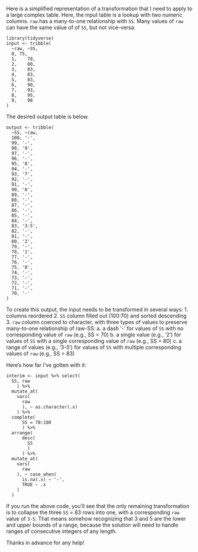 Here is a simplified representation of a transformation that I need to apply to a large complex table. Here, the input table is a lookup with two numeric columns. `raw` has a many-to-one relationship with `SS`. Many values of `raw` can have the same value of of `SS`, but not vice-versa.


```
library(tidyverse)
input <- tribble(
  ~raw,	~SS,
  0, 75,
  1,	78,
  2,	80,
  3,	83,
  4,	83,
  5,	83,
  6,	90,
  7,	93,
  8,	95,
  9,	98
)
```
The desired output table is below.

```
output <- tribble(
  ~SS, ~raw,
  100, '-',
  99, '-',
  98, '9',
  97, '-',
  96, '-',
  95, '8',
  94, '-',
  93, '7',
  92, '-',
  91, '-',
  90, '6',
  89, '-',
  88, '-',
  87, '-',
  86, '-',
  85, '-',
  84, '-',
  83, '3-5',
  82, '-',
  81, '-',
  80, '2',
  79, '-',
  78, '1',
  77, '-',
  76, '-',
  75, '0',
  74, '-',
  73, '-',
  72, '-',
  71, '-',
  70, '-'
)
```

To create this output, the input needs to be transformed in several ways:
1. columns reordered
2. `SS` column filled out (100:70) and sorted descending
3. `raw` column coerced to character, with three types of values to preserve many-to-one relationship of raw-SS:
  a. a dash '-' for values of `SS` with no corresponding value of `raw` (e.g., SS = 70)
  b. a single value (e.g., '2') for values of `SS` with a single corresponding value of `raw` (e.g., SS = 80)
  c. a range of values (e.g., '3-5') for values of `SS` with multiple corresponding values of `raw` (e.g., SS = 83)

Here's how far I've gotten with it:

```
interim <- input %>% select(
  SS, raw
    ) %>% 
  mutate_at(
    vars(
      raw
      ), ~ as.character(.x)
    ) %>% 
  complete(
      SS = 70:100
      ) %>% 
  arrange(
      desc(
        SS
        )
      ) %>% 
  mutate_at(
    vars(
      raw
    ), ~ case_when(
      is.na(.x) ~ '-',
      TRUE ~ .x
    )
  )
```
If you run the above code, you'll see that the only remaining transformation  is to collapse the three `SS` = 83 rows into one, with a corresponding `raw` value of `3-5`. That means somehow recognizing that 3 and 5 are the lower and upper bounds of a range, because the solution will need to handle ranges of consecutive integers of any length.

Thanks in advance for any help!